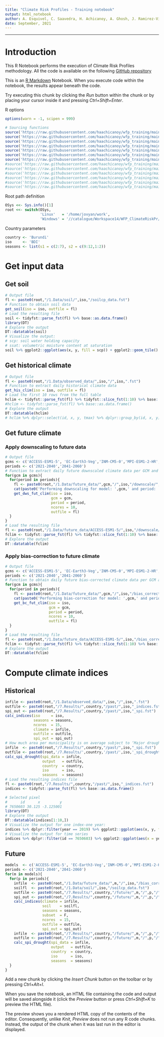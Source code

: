 ```yaml
---
title: "Climate Risk Profiles - Training notebook"
output: html_notebook
author: A. Esquivel, C. Saavedra, H. Achicanoy, A. Ghosh, J. Ramirez-Villegas
date: September, 2021
---
```


```{=html}
<style type="text/css">
.main-container {
  max-width: 1800px;
  margin-left: auto;
  margin-right: auto;
}
</style>
```

------------------------------------------------------------------------

# Introduction

This R Notebook performs the execution of Climate Risk Profiles methodology. All the code is available on the following [GitHub repository]()

This is an [R Markdown](http://rmarkdown.rstudio.com) Notebook. When you execute code within the notebook, the results appear beneath the code.

Try executing this chunk by clicking the *Run* button within the chunk or by placing your cursor inside it and pressing *Ctrl+Shift+Enter*.

R options

```r
options(warn = -1, scipen = 999)

# Sourcing functions
source('https://raw.githubusercontent.com/haachicanoy/wfp_training/main/risk_profiles/code/_main_functions.R')
source('https://raw.githubusercontent.com/haachicanoy/wfp_training/main/risk_profiles/code/_get_soil_data.R')
source('https://raw.githubusercontent.com/haachicanoy/wfp_training/main/risk_profiles/code/_get_his_clim.R')
source('https://raw.githubusercontent.com/haachicanoy/wfp_training/main/risk_profiles/code/_get_dws_fut_clim.R')
source('https://raw.githubusercontent.com/haachicanoy/wfp_training/main/risk_profiles/code/_get_bc_fut_clim.R')
source('https://raw.githubusercontent.com/haachicanoy/wfp_training/main/risk_profiles/code/_calc_indices.R')
source('https://raw.githubusercontent.com/haachicanoy/wfp_training/main/risk_profiles/code/_calc_spi_drought.R')
#source('https://raw.githubusercontent.com/haachicanoy/wfp_training/main/risk_profiles/code/time_series_plot.R')        # Time series graphs
#source('https://raw.githubusercontent.com/haachicanoy/wfp_training/main/risk_profiles/code/maps.R')                    # Maps
#source('https://raw.githubusercontent.com/haachicanoy/wfp_training/main/risk_profiles/code/time_series_plot_region.R') # Time series graphs by region
#source('https://raw.githubusercontent.com/haachicanoy/wfp_training/main/risk_profiles/code/climatology_plot.R')        # Climatology graph. 
#source('https://raw.githubusercontent.com/haachicanoy/wfp_training/main/risk_profiles/code/elv_map.R')                 # Elevation map. 
#source('https://raw.githubusercontent.com/haachicanoy/wfp_training/main/risk_profiles/code/summary.R')                 # summary indices (mean, median...)
```

Root path definition

```r
OSys <<- Sys.info()[1]
root <<- switch(OSys,
                'Linux'   = '/home/jovyan/work',
                'Windows' = '//catalogue/Workspace14/WFP_ClimateRiskPr/Harold/WFP_ClimateRiskPr')
```

Country parameters

```r
country <- 'Burundi'
iso     <- 'BDI'
seasons <- list(s1 = c(2:7), s2 = c(9:12,1:2))
```

# Get input data

## Get soil

```r
# Output file
fl <- paste0(root,"/1.Data/soil/",iso,"/soilcp_data.fst")
# Function to obtain soil data
get_soil(iso = iso, outfile = fl)
# Load the resulting file
soil <- tidyfst::parse_fst(fl) %>% base::as.data.frame()
library(DT)
# Explore the output
DT::datatable(soil)
# Visualize the output:
# scp: soil water holding capacity
# ssat: volumetric moisture content at saturation
soil %>% ggplot2::ggplot(aes(x, y, fill = scp)) + ggplot2::geom_tile() + ggplot2::coord_equal() + ggplot2::theme_bw() + ggplot2::scale_fill_continuous(type = 'viridis')
```

## Get historical climate

```r
# Output file
fl <- paste0(root,"/1.Data/observed_data/",iso,"/",iso,".fst")
# Function to extract daily historical climate data
get_his_clim(iso = iso, outfile = fl)
# Load the first 10 rows from the full table
hclim <- tidyfst::parse_fst(fl) %>% tidyfst::slice_fst(1:10) %>% base::as.data.frame()
#hclim <- tidyfst::parse_fst(fl) %>% base::as.data.frame()
# Explore the output
DT::datatable(hclim)
# hclim %>% dplyr::select(id, x, y, tmax) %>% dplyr::group_by(id, x, y) %>% dplyr::summarise(tmax = mean(tmax, na.rm = T)) %>% ggplot2::ggplot(aes(x, y, fill = tmax)) + ggplot2::geom_tile() + ggplot2::coord_equal() + ggplot2::theme_bw() + ggplot2::scale_fill_continuous(type = 'viridis')
```

## Get future climate

### Apply downscaling to future data

```r
# Output file
gcms <- c('ACCESS-ESM1-5', 'EC-Earth3-Veg','INM-CM5-0','MPI-ESM1-2-HR','MRI-ESM2-0')
periods <- c('2021-2040','2041-2060')
# Function to extract daily future downscaled climate data per GCM and period
for(gcm in gcms){
  for(period in periods){
    fl <- paste0(root,"/1.Data/future_data/",gcm,"/",iso,"/downscale/",period,"/",iso,".fst")
    cat(paste0('Performing downscaling for model: ',gcm,' and period: ',period))
    get_dws_fut_clim(iso = iso,
                     gcm = gcm,
                     period = period,
                     ncores = 10,
                     outfile = fl)
  }
}
# Load the resulting file
fl <- paste0(root,"/1.Data/future_data/ACCESS-ESM1-5/",iso,"/downscale/2021-2040/",iso,".fst")
fclim <- tidyfst::parse_fst(fl) %>% tidyfst::slice_fst(1:10) %>% base::as.data.frame()
# Explore the output
DT::datatable(fclim)
```

### Apply bias-correction to future climate

```r
# Output file
gcms <- c('ACCESS-ESM1-5', 'EC-Earth3-Veg','INM-CM5-0','MPI-ESM1-2-HR','MRI-ESM2-0')
periods <- c('2021-2040','2041-2060')
# Function to obtain daily future bias-corrected climate data per GCM and period
for(gcm in gcms){
  for(period in periods){
    fl <- paste0(root,"/1.Data/future_data/",gcm,"/",iso,"/bias_corrected/",period,"/",iso,".fst")
    cat(paste0('Performing bias-correction for model: ',gcm,' and period: ',period))
    get_bc_fut_clim(iso = iso,
                    gcm = gcm,
                    period = period,
                    ncores = 10,
                    outfile = fl)
  }
}
# Load the resulting file
fl <- paste0(root,"/1.Data/future_data/ACCESS-ESM1-5/",iso,"/bias_corrected/2021-2040/",iso,".fst")
fclim <- tidyfst::parse_fst(fl) %>% tidyfst::slice_fst(1:10) %>% base::as.data.frame()
# Explore the output
DT::datatable(fclim)
```

# Compute climate indices

## Historical

```r
infile <- paste0(root,"/1.Data/observed_data/",iso,"/",iso,".fst")
outfile <- paste0(root,"/7.Results/",country,"/past/",iso,"_indices.fst")
spi_out <- paste0(root,"/7.Results/",country,"/past/",iso,"_spi.fst")
calc_indices(iso     = iso,
             seasons = seasons,
             ncores  = 15,
             climate = infile,
             outfile = outfile,
             spi_out = spi_out)
# How much area per municipality is on average subject to ‘Major droughts’ (SPI < -1.5)
infile  <- paste0(root,"/7.Results/",country,"/past/",iso,"_spi.fst")
outfile <- paste0(root,'/7.Results/',country,'/past/',iso,'_spi_drought.fst')
calc_spi_drought(spi_data = infile,
                 output   = outfile,
                 country  = country,
                 iso      = iso,
                 seasons  = seasons)
# Load the resulting indices file
fl <- paste0(root,"/7.Results/",country,"/past/",iso,"_indices.fst")
indices <- tidyfst::parse_fst(fl) %>% base::as.data.frame()
```

```r
# Selected pixel
#      id      x         y
# 7650603 30.125 -3.125001
library(DT)
# Explore the output
DT::datatable(indices[1:10,])
# Visualize the output for one index-one year:
indices %>% dplyr::filter(year == 2019) %>% ggplot2::ggplot(aes(x, y, fill = ATR)) + ggplot2::geom_tile() + ggplot2::coord_equal() + ggplot2::theme_bw() + ggplot2::scale_fill_continuous(type = 'viridis') + ggplot2::facet_wrap(~season) + ggplot2::geom_point(data = indices %>% dplyr::filter(id == 7650603), aes(x, y), colour = 'red', size = 2.5)
# Visualize the output for time series
indices %>% dplyr::filter(id == 7650603) %>% ggplot2::ggplot(aes(x = year, y = ATR, colour = factor(season))) + ggplot2::geom_line() + ggplot2::theme_bw()
```

## Future

```r
models  <- c('ACCESS-ESM1-5', 'EC-Earth3-Veg','INM-CM5-0','MPI-ESM1-2-HR','MRI-ESM2-0')
periods <- c('2021-2040','2041-2060')
for(m in models){
  for(p in periods){
    infile  <- paste0(root,"/1.Data/future_data/",m,"/",iso,"/bias_corrected/",p,"/",iso,".fst")
    soilfl  <- paste0(root,"/1.Data/soil/",iso,"/soilcp_data.fst")
    outfile <- paste0(root,"/7.Results/",country,"/future/",m,"/",p,"/",iso,"_indices.fst")
    spi_out <- paste0(root,"/7.Results/",country,"/future/",m,"/",p,"/",iso,"_spi.fst")
    calc_indices(climate = infile,
                 soil    = soilfl,
                 seasons = seasons,
                 subset  = F,
                 ncores  = 15,
                 outfile = outfile,
                 spi_out = spi_out)
    infile  <- paste0(root,"/7.Results/",country,"/future/",m,"/",p,"/",iso,"_spi.fst")
    outfile <- paste0(root,"/7.Results/",country,"/future/",m,"/",p,"/",iso,"_spi_drought.fst")
    calc_spi_drought(spi_data = infile,
                     output   = outfile,
                     country  = country,
                     iso      = iso,
                     seasons  = seasons)
  }
}
```

Add a new chunk by clicking the *Insert Chunk* button on the toolbar or by pressing *Ctrl+Alt+I*.

When you save the notebook, an HTML file containing the code and output will be saved alongside it (click the *Preview* button or press *Ctrl+Shift+K* to preview the HTML file).

The preview shows you a rendered HTML copy of the contents of the editor. Consequently, unlike *Knit*, *Preview* does not run any R code chunks. Instead, the output of the chunk when it was last run in the editor is displayed.
